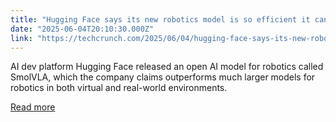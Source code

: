 ```yaml
---
title: "Hugging Face says its new robotics model is so efficient it can run on a MacBook"
date: "2025-06-04T20:10:30.000Z"
link: "https://techcrunch.com/2025/06/04/hugging-face-says-its-new-robotics-model-is-so-efficient-it-can-run-on-a-macbook/"
---
```


AI dev platform Hugging Face released an open AI model for robotics called SmolVLA, which the company claims outperforms much larger models for robotics in both virtual and real-world environments.

[Read more](https://techcrunch.com/2025/06/04/hugging-face-says-its-new-robotics-model-is-so-efficient-it-can-run-on-a-macbook/)
